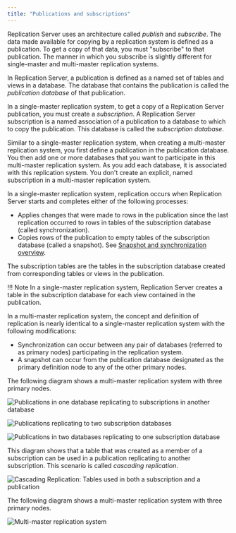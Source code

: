 ```yaml
---
title: "Publications and subscriptions"
---
```


<div id="publications_and_subscriptions" class="registered_link"></div>

Replication Server uses an architecture called *publish* and *subscribe*. The data made available for copying by a replication system is defined as a publication. To get a copy of that data, you must "subscribe" to that publication. The manner in which you subscribe is slightly different for single-master and multi-master replication systems.

In Replication Server, a publication is defined as a named set of tables and views in a database. The database that contains the publication is called the *publication database* of that publication.

In a single-master replication system, to get a copy of a Replication Server publication, you must create a *subscription*. A Replication Server subscription is a named association of a publication to a database to which to copy the publication. This database is called the *subscription database*.

Similar to a single-master replication system, when creating a multi-master replication system, you first define a publication in the publication database. You then add one or more databases that you want to participate in this multi-master replication system. As you add each database, it is associated with this replication system. You don't create an explicit, named subscription in a multi-master replication system.

In a single-master replication system, replication occurs when Replication Server starts and completes either of the following processes:

-  Applies changes that were made to rows in the publication since the last replication occurred to rows in tables of the subscription database (called synchronization).
-  Copies rows of the publication to empty tables of the subscription database (called a snapshot). See [Snapshot and synchronization overview](06_snapshot_and_synchronous/#snapshot_and_synchronous).

The subscription tables are the tables in the subscription database created from corresponding tables or views in the publication.

!!! Note
    In a single-master replication system, Replication Server creates a table in the subscription database for each view contained in the publication.

In a multi-master replication system, the concept and definition of replication is nearly identical to a single-master replication system with the following modifications:

-  Synchronization can occur between any pair of databases (referred to as primary nodes) participating in the replication system.
-  A snapshot can occur from the publication database designated as the primary definition node to any of the other primary nodes.

The following diagram shows a multi-master replication system with three primary nodes.

![Publications in one database replicating to subscriptions in another database](../../images/image3.png)

![Publications replicating to two subscription databases](../../images/image4.png)

![Publications in two databases replicating to one subscription database](../../images/image5.png)

This diagram shows that a table that was created as a member of a subscription can be used in a publication replicating to another subscription. This scenario is called *cascading replication*.

![*Cascading Replication: Tables used in both a subscription and a publication*](../../images/image6.png)

The following diagram shows a multi-master replication system with three primary nodes.

![*Multi-master replication system*](../../images/image7.png)
